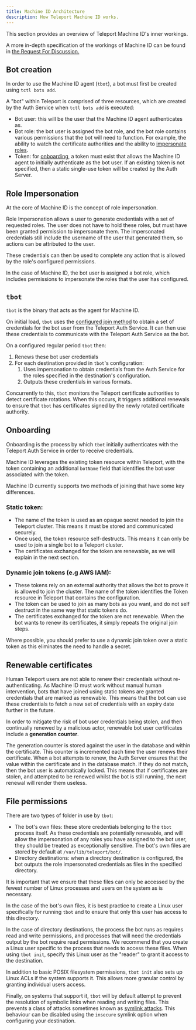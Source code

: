 ```yaml
---
title: Machine ID Architecture
description: How Teleport Machine ID works.
---
```


This section provides an overview of Teleport Machine ID's inner workings.

A more in-depth specification of the workings of Machine ID can be found in
[the Request For Discussion.](https://github.com/gravitational/teleport/blob/master/rfd/0064-bot-for-cert-renewals.md)

## Bot creation

In order to use the Machine ID agent (`tbot`), a bot must first be created using
`tctl bots add`.

A "bot" within Teleport is comprised of three resources, which are created by
the Auth Service when `tctl bots add` is executed:

- Bot user: this will be the user that the Machine ID agent authenticates as.
- Bot role: the bot user is assigned the bot role, and the bot role contains
  various permissions that the bot will need to function. For example, the
  ability to watch the certificate authorities and the ability to 
  [impersonate roles](#role-impersonation).
- Token: for [onboarding](#onboarding), a token must exist that allows the
  Machine ID agent to initially authenticate as the bot user. If an existing
  token is not specified, then a static single-use token will be created by the
  Auth Server.

## Role Impersonation

At the core of Machine ID is the concept of role impersonation.

Role Impersonation allows a user to generate credentials with a set of requested
roles. The user does not have to hold these roles, but must have been granted 
permission to impersonate them. The impersonated credentials still include
the username of the user that generated them, so actions can be attributed to 
the user.

These credentials can then be used to complete any action that is allowed by the
role's configured permissions. 

In the case of Machine ID, the bot user is assigned a bot role, which includes 
permissions to impersonate the roles that the user has configured.

## `tbot`

`tbot` is the binary that acts as the agent for Machine ID.

On initial load, `tbot` uses the [configured join method](#onboarding) to obtain
a set of credentials for the bot user from the Teleport Auth Service. It can 
then use these credentials to communicate with the Teleport Auth Service as the 
bot.

On a configured regular period `tbot` then:

1. Renews these bot user credentials
2. For each destination provided in `tbot`'s configuration:
   1. Uses impersonation to obtain credentials from the Auth Service for the
      roles specified in the destination's configuration.
   2. Outputs these credentials in various formats.

Concurrently to this, `tbot` monitors the Teleport certificate authorities to
detect certificate rotations. When this occurs, it triggers additional renewals
to ensure that `tbot` has certificates signed by the newly rotated certificate
authority.

## Onboarding

Onboarding is the process by which `tbot` initially authenticates with the 
Teleport Auth Service in order to receive credentials.

Machine ID leverages the existing token resource within Teleport, with the
token containing an additional `botName` field that identifies the bot user
associated with the token. 

Machine ID currently supports two methods of joining that have some key
differences.

### Static token:

- The name of the token is used as an opaque secret needed to join the Teleport 
  cluster. This means it must be stored and communicated securely.
- Once used, the token resource self-destructs. This means it can only be used 
  to join a single bot to a Teleport cluster.
- The certificates exchanged for the token are 
  renewable, as we will explain in the next section.


### Dynamic join tokens (e.g AWS IAM):

- These tokens rely on an external authority that allows the bot to prove it is 
  allowed to join the cluster. The name of the token identifies the Token
  resource in Teleport that contains the configuration.
- The token can be used to join as many bots as you want, and do not self
  destruct in the same way that static tokens do.
- The certificates exchanged for the token are not renewable. When the bot wants
  to renew its certificates, it simply repeats the original join steps.

Where possible, you should prefer to use a dynamic join token over a static
token as this eliminates the need to handle a secret.

## Renewable certificates

Human Teleport users are not able to renew their credentials without
re-authenticating. As Machine ID must work without manual human intervention,
bots that have joined using static tokens are granted credentials that are
marked as renewable. This means that the bot can use these credentials to
fetch a new set of credentials with an expiry date further in the future.

In order to mitigate the risk of bot user credentials being stolen, and then
continually renewed by a malicious actor, renewable bot user certificates
include a **generation counter**.

The generation counter is stored against the user in the database and within the
certificate. This counter is incremented each time the user renews their 
certificate. When a bot attempts to renew, the Auth Server ensures that the 
value within the certificate and in the database match. If they do not match,
then the bot user is automatically locked. This means that if certificates are
stolen, and attempted to be renewed whilst the bot is still running, the next
renewal will render them useless.

## File permissions

There are two types of folder in use by `tbot`:

- The bot's own files: these store credentials belonging to the `tbot` process
  itself. As these credentials are potentially renewable, and will allow the
  impersonation of any roles you have assigned to the bot user, they should be
  treated as exceptionally sensitive. The bot's own files are stored by default at 
  `/var/lib/teleport/bot/`.
- Directory destinations: when a directory destination is configured, the bot 
  outputs the role impersonated credentials as files in the specified directory.

It is important that we ensure that these files can only be accessed by the
fewest number of Linux processes and users on the system as is necessary.

In the case of the bot's own files, it is best practice to create a Linux user
specifically for running `tbot` and to ensure that only this user has access
to this directory.

In the case of directory destinations, the process the bot runs as requires read
and write permissions, and processes that will need the credentials output by 
the bot require read permissions. We recommend that you create a Linux user 
specific to the process that needs to access these files. When using 
`tbot init`, specify this Linux user as the "reader" to grant it access to the
destination.

In addition to basic POSIX filesystem permissions, `tbot init` also sets up
Linux ACLs if the system supports it. This allows more granular control by
granting individual users access.

Finally, on systems that support it, `tbot` will by default attempt to prevent 
the resolution of symbolic links when reading and writing files. This prevents a 
class of attacks sometimes known as 
[symlink attacks](https://capec.mitre.org/data/definitions/132.html). This 
behaviour can be disabled using the `insecure` symlink option when configuring 
your destination.